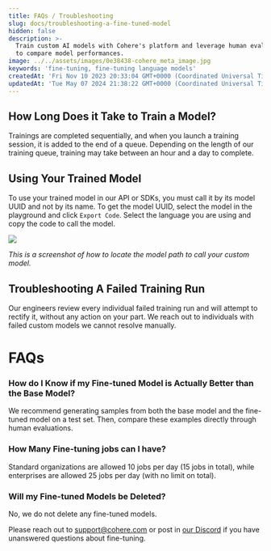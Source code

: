```yaml
---
title: FAQs / Troubleshooting
slug: docs/troubleshooting-a-fine-tuned-model
hidden: false
description: >-
  Train custom AI models with Cohere's platform and leverage human evaluations
  to compare model performances.
image: ../../assets/images/0e38438-cohere_meta_image.jpg
keywords: 'fine-tuning, fine-tuning language models'
createdAt: 'Fri Nov 10 2023 20:33:04 GMT+0000 (Coordinated Universal Time)'
updatedAt: 'Tue May 07 2024 21:38:22 GMT+0000 (Coordinated Universal Time)'
---
```

## How Long Does it Take to Train a Model?

Trainings are completed sequentially, and when you launch a training session, it is added to the end of a queue. Depending on the length of our training queue, training may take between an hour and a day to complete.

## Using Your Trained Model

To use your trained model in our API or SDKs, you must call it by its model UUID and not by its name. To get the model UUID, select the model in the playground and click `Export Code`. Select the language you are using and copy the code to call the model.

<img src='../../assets/images/b192fcb-image.png' />


_This is a screenshot of how to locate the model path to call your custom model._

## Troubleshooting A Failed Training Run

Our engineers review every individual failed training run and will attempt to rectify it, without any action on your part. We reach out to individuals with failed custom models we cannot resolve manually.

# FAQs

### How do I Know if my Fine-tuned Model is Actually Better than the Base Model?

We recommend generating samples from both the base model and the fine-tuned model on a test set. Then, compare these examples directly through human evaluations.

### How Many Fine-tuning jobs can I have?

Standard organizations are allowed 10 jobs per day (15 jobs in total), while enterprises are allowed 25 jobs per day (with no limit on total). 

### Will my Fine-tuned Models be Deleted?

No, we do not delete any fine-tuned models. 

Please reach out to [support@cohere.com](mailto:support@cohere.com) or post in [our Discord](https://discord.com/invite/co-mmunity) if you have unanswered questions about fine-tuning.
